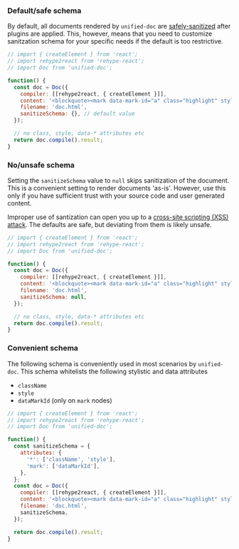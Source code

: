 ### Default/safe schema

By default, all documents rendered by `unified-doc` are [safely-sanitized][] after plugins are applied.  This, however, means that you need to customize sanitzation schema for your specific needs if the default is too restrictive.

```js live=true
// import { createElement } from 'react';
// import rehype2react from 'rehype-react';
// import Doc from 'unified-doc';

function() {
  const doc = Doc({
    compiler: [[rehype2react, { createElement }]],
    content: '<blockquote><mark data-mark-id="a" class="highlight" style="background: red;">some</mark> HTML content</blockquote>',
    filename: 'doc.html',
    sanitizeSchema: {}, // default value
  });

  // no class, style, data-* attributes etc
  return doc.compile().result;
}
```

### No/unsafe schema

Setting the `sanitizeSchema` value to `null` skips sanitization of the document.  This is a convenient setting to render documents 'as-is'.  However, use this only if you have sufficient trust with your source code and user generated content.

Improper use of santization can open you up to a [cross-site scripting (XSS) attack][xss]. The defaults are safe, but deviating from them is likely unsafe.

```js live=true
// import { createElement } from 'react';
// import rehype2react from 'rehype-react';
// import Doc from 'unified-doc';

function() {
  const doc = Doc({
    compiler: [[rehype2react, { createElement }]],
    content: '<blockquote><mark data-mark-id="a" class="highlight" style="background: red;">some</mark> HTML content</blockquote>',
    filename: 'doc.html',
    sanitizeSchema: null,
  });

  // no class, style, data-* attributes etc
  return doc.compile().result;
}
```

### Convenient schema

The following schema is conveniently used in most scenarios by `unified-doc`.  This schema whitelists the following stylistic and data attributes
- `className`
- `style`
- `dataMarkId` (only on `mark` nodes)

```js live=true
// import { createElement } from 'react';
// import rehype2react from 'rehype-react';
// import Doc from 'unified-doc';

function() {
  const sanitizeSchema = {
    attributes: {
      '*': ['className', 'style'],
      'mark': ['dataMarkId'],
    },
  };
  const doc = Doc({
    compiler: [[rehype2react, { createElement }]],
    content: '<blockquote><mark data-mark-id="a" class="highlight" style="background: red;">some</mark> HTML content</blockquote>',
    filename: 'doc.html',
    sanitizeSchema,
  });

  return doc.compile().result;
}
```

<!-- Definitions -->
[safely-sanitized]: https://github.com/rehypejs/rehype-sanitize#security
[xss]: https://en.wikipedia.org/wiki/Cross-site_scripting
